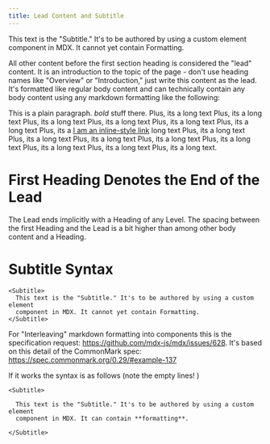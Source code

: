 ```yaml
---
title: Lead Content and Subtitle
---
```


<Subtitle>
  This text is the "Subtitle." It's to be authored by using a custom element
  component in MDX. It cannot yet contain Formatting.
</Subtitle>

All other content before the first section heading is considered the "lead" content.
It is an introduction to the topic of the page - don't use heading names like "Overview" or "Introduction," just write this content as the lead.
It's formatted like regular body content and can technically contain any body content using any markdown formatting like the following:

This is a plain paragraph. _bold_ stuff there. Plus, its a long text Plus, its a long text Plus, its a long text Plus,
its a long text Plus, its a long text Plus, its a long text Plus, its a [I am an inline-style link](https://www.google.com) long text Plus, its a long text Plus, its a long text Plus,
its a long text Plus, its a long text Plus, its a long text Plus, its a long text Plus, its a long text Plus, its a long text.

# First Heading Denotes the End of the Lead

The Lead ends implicitly with a Heading of any Level.
The spacing between the first Heading and the Lead is a bit higher than among other body content and a Heading.

# Subtitle Syntax

```
<Subtitle>
  This text is the "Subtitle." It's to be authored by using a custom element
  component in MDX. It cannot yet contain Formatting.
</Subtitle>
```

For "Interleaving" markdown formatting into components this is the specification request: https://github.com/mdx-js/mdx/issues/628.
It's based on this detail of the CommonMark spec: https://spec.commonmark.org/0.29/#example-137

If it works the syntax is as follows (note the empty lines! )

```
<Subtitle>

  This text is the "Subtitle." It's to be authored by using a custom element
  component in MDX. It can contain **formatting**.

</Subtitle>
```
